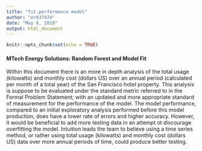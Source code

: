 ---
title: "fit.performance model"
author: "er637474"
date: "May 8, 2018"
output: html_document
---

```{r setup, include=FALSE}
knitr::opts_chunk$set(echo = TRUE)
```

#### MTech Energy Solutions: Random Forest and Model Fit

Within this document there is an more in depth analysis of the total usage (kilowatts) and monthly cost (dollars US) over an annual period (calculated per month of a total year) of the San Francisco hotel property. This analysis is suppose to be evaluated under the standard metric referred to in the Formal Problem Statement; with an updated and more appropriate standard of measurement for the performance of the model. The model performance, compared to an initial exploratory analysis performed before this model production, does have a lower rate of errors and higher accuracy. However, it would be beneficial to add more testing data in an attempt ot discourage overfitting the model. Intuition leads the team to believe using a time series method, or rather using total usage (kilowatts) and monthly cost (dollars US) data over more annual periods of time, could produce better testing.

